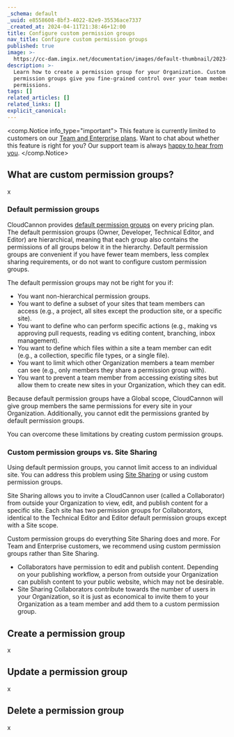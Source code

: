 ```yaml
---
_schema: default
_uuid: e8558608-8bf3-4022-82e9-35536ace7337
_created_at: 2024-04-11T21:38:46+12:00
title: Configure custom permission groups
nav_title: Configure custom permission groups
published: true
image: >-
  https://cc-dam.imgix.net/documentation/images/default-thumbnail/2023-Q4/CloudCannon-Documentation-Thumbnail.png
description: >-
  Learn how to create a permission group for your Organization. Custom
  permission groups give you fine-grained control over your team members'
  permissions.
tags: []
related_articles: []
related_links: []
explicit_canonical:
---
```

<comp.Notice info_type="important">
  This feature is currently limited to customers on our [Team and Enterprise plans](/pricing/). Want to chat about whether this feature is right for you? Our support team is always [happy to hear from you]().
</comp.Notice>

## What are custom permission groups?

x

### Default permission groups

CloudCannon provides [default permission groups](/documentation/articles/default-permission-groups) on every pricing plan. The default permission groups (Owner, Developer, Technical Editor, and Editor) are hierarchical, meaning that each group also contains the permissions of all groups below it in the hierarchy. Default permission groups are convenient if you have fewer team members, less complex sharing requirements, or do not want to configure custom permission groups.

The default permission groups may not be right for you if:

* You want non-hierarchical permission groups.
* You want to define a subset of your sites that team members can access (e.g., a project, all sites except the production site, or a specific site).
* You want to define who can perform specific actions (e.g., making vs approving pull requests, reading vs editing content, branching, inbox management).
* You want to define which files within a site a team member can edit (e.g., a collection, specific file types, or a single file).
* You want to limit which other Organization members a team member can see (e.g., only members they share a permission group with).
* You want to prevent a team member from accessing existing sites but allow them to create new sites in your Organization, which they can edit.

Because default permission groups have a Global scope, CloudCannon will give group members the same permissions for every site in your Organization. Additionally, you cannot edit the permissions granted by default permission groups.

You can overcome these limitations by creating custom permission groups.

### Custom permission groups vs. Site Sharing

Using default permission groups, you cannot limit access to an individual site. You can address this problem using [Site Sharing](/documentation/articles/sharing-on-a-per-site-basis/) or using custom permission groups.

Site Sharing allows you to invite a CloudCannon user (called a Collaborator) from outside your Organization to view, edit, and publish content for a specific site. Each site has two permission groups for Collaborators, identical to the Technical Editor and Editor default permission groups except with a Site scope.

Custom permission groups do everything Site Sharing does and more. For Team and Enterprise customers, we recommend using custom permission groups rather than Site Sharing.

* Collaborators have permission to edit and publish content. Depending on your publishing workflow, a person from outside your Organization can publish content to your public website, which may not be desirable.
* Site Sharing Collaborators contribute towards the number of users in your Organization, so it is just as economical to invite them to your Organization as a team member and add them to a custom permission group.

## Create a permission group

x

## Update a permission group

x

## Delete a permission group

x